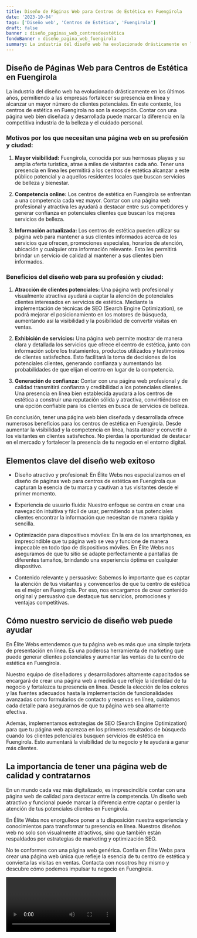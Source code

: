 ```yaml
---
title: Diseño de Páginas Web para Centros de Estética en Fuengirola
date: '2023-10-04'
tags: ['Diseño web', 'Centros de Estética', 'Fuengirola']
draft: false
banner : diseño_paginas_web_centrosdeestética
fondoBanner : diseño_pagina_web_fuengirola
summary: La industria del diseño web ha evolucionado drásticamente en los últimos años, permitiendo a las empresas fortalecer su presencia en línea y alcanzar un mayor número de clientes potenciales. En este contexto, los centros de estética en Fuengirola no son la excepción. Contar con una página web bien diseñada y desarrollada puede marcar la diferencia en la competitiva industria de la belleza y el cuidado personal.
---
```


## Diseño de Páginas Web para Centros de Estética en Fuengirola

La industria del diseño web ha evolucionado drásticamente en los últimos años, permitiendo a las empresas fortalecer su presencia en línea y alcanzar un mayor número de clientes potenciales. En este contexto, los centros de estética en Fuengirola no son la excepción. Contar con una página web bien diseñada y desarrollada puede marcar la diferencia en la competitiva industria de la belleza y el cuidado personal.

### Motivos por los que necesitan una página web en su profesión y ciudad:

1. **Mayor visibilidad:** Fuengirola, conocida por sus hermosas playas y su amplia oferta turística, atrae a miles de visitantes cada año. Tener una presencia en línea les permitirá a los centros de estética alcanzar a este público potencial y a aquellos residentes locales que buscan servicios de belleza y bienestar.

2. **Competencia online:** Los centros de estética en Fuengirola se enfrentan a una competencia cada vez mayor. Contar con una página web profesional y atractiva les ayudará a destacar entre sus competidores y generar confianza en potenciales clientes que buscan los mejores servicios de belleza.

3. **Información actualizada:** Los centros de estética pueden utilizar su página web para mantener a sus clientes informados acerca de los servicios que ofrecen, promociones especiales, horarios de atención, ubicación y cualquier otra información relevante. Esto les permitirá brindar un servicio de calidad al mantener a sus clientes bien informados.

### Beneficios del diseño web para su profesión y ciudad:

1. **Atracción de clientes potenciales:** Una página web profesional y visualmente atractiva ayudará a captar la atención de potenciales clientes interesados en servicios de estética. Mediante la implementación de técnicas de SEO (Search Engine Optimization), se podrá mejorar el posicionamiento en los motores de búsqueda, aumentando así la visibilidad y la posibilidad de convertir visitas en ventas.

2. **Exhibición de servicios:** Una página web permite mostrar de manera clara y detallada los servicios que ofrece el centro de estética, junto con información sobre los tratamientos, productos utilizados y testimonios de clientes satisfechos. Esto facilitará la toma de decisiones de los potenciales clientes, generando confianza y aumentando las probabilidades de que elijan el centro en lugar de la competencia.

3. **Generación de confianza:** Contar con una página web profesional y de calidad transmitirá confianza y credibilidad a los potenciales clientes. Una presencia en línea bien establecida ayudará a los centros de estética a construir una reputación sólida y atractiva, convirtiéndose en una opción confiable para los clientes en busca de servicios de belleza.

En conclusión, tener una página web bien diseñada y desarrollada ofrece numerosos beneficios para los centros de estética en Fuengirola. Desde aumentar la visibilidad y la competencia en línea, hasta atraer y convertir a los visitantes en clientes satisfechos. No pierdas la oportunidad de destacar en el mercado y fortalecer la presencia de tu negocio en el entorno digital.

<GifSeo />

<Cta />

## Elementos clave del diseño web exitoso

- Diseño atractivo y profesional: En Élite Webs nos especializamos en el diseño de páginas web para centros de estética en Fuengirola que capturan la esencia de tu marca y cautivan a tus visitantes desde el primer momento.

- Experiencia de usuario fluida: Nuestro enfoque se centra en crear una navegación intuitiva y fácil de usar, permitiendo a tus potenciales clientes encontrar la información que necesitan de manera rápida y sencilla.

- Optimización para dispositivos móviles: En la era de los smartphones, es imprescindible que tu página web se vea y funcione de manera impecable en todo tipo de dispositivos móviles. En Élite Webs nos aseguramos de que tu sitio se adapte perfectamente a pantallas de diferentes tamaños, brindando una experiencia óptima en cualquier dispositivo.

- Contenido relevante y persuasivo: Sabemos lo importante que es captar la atención de tus visitantes y convencerlos de que tu centro de estética es el mejor en Fuengirola. Por eso, nos encargamos de crear contenido original y persuasivo que destaque tus servicios, promociones y ventajas competitivas.

## Cómo nuestro servicio de diseño web puede ayudar

En Élite Webs entendemos que tu página web es más que una simple tarjeta de presentación en línea. Es una poderosa herramienta de marketing que puede generar clientes potenciales y aumentar las ventas de tu centro de estética en Fuengirola. 

Nuestro equipo de diseñadores y desarrolladores altamente capacitados se encargará de crear una página web a medida que refleje la identidad de tu negocio y fortalezca tu presencia en línea. Desde la elección de los colores y las fuentes adecuados hasta la implementación de funcionalidades avanzadas como formularios de contacto y reservas en línea, cuidamos cada detalle para asegurarnos de que tu página web sea altamente efectiva.

Además, implementamos estrategias de SEO (Search Engine Optimization) para que tu página web aparezca en los primeros resultados de búsqueda cuando los clientes potenciales busquen servicios de estética en Fuengirola. Esto aumentará la visibilidad de tu negocio y te ayudará a ganar más clientes.

## La importancia de tener una página web de calidad y contratarnos

En un mundo cada vez más digitalizado, es imprescindible contar con una página web de calidad para destacar entre la competencia. Un diseño web atractivo y funcional puede marcar la diferencia entre captar o perder la atención de tus potenciales clientes en Fuengirola.

En Élite Webs nos enorgullece poner a tu disposición nuestra experiencia y conocimientos para transformar tu presencia en línea. Nuestros diseños web no solo son visualmente atractivos, sino que también están respaldados por estrategias de marketing y optimización SEO.

No te conformes con una página web genérica. Confía en Élite Webs para crear una página web única que refleje la esencia de tu centro de estética y convierta las visitas en ventas. Contacta con nosotros hoy mismo y descubre cómo podemos impulsar tu negocio en Fuengirola.

<Video />

<CtaBot job='Centros de Estética' city='Fuengirola'/>

<Gmaps query='Fuengirola+españa+maps' />